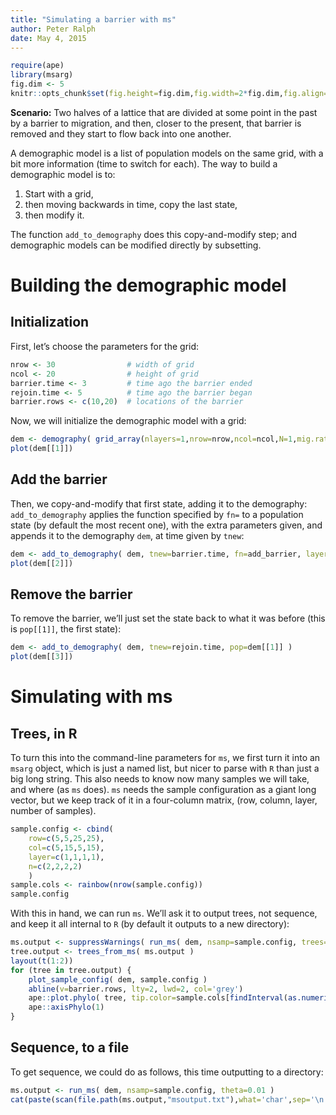 ```yaml
---
title: "Simulating a barrier with ms"
author: Peter Ralph
date: May 4, 2015
---
```



```r
require(ape)
library(msarg)
fig.dim <- 5
knitr::opts_chunk$set(fig.height=fig.dim,fig.width=2*fig.dim,fig.align='center')
```

**Scenario:** 
Two halves of a lattice that are divided at some point in the past by a barrier to migration, 
and then, closer to the present, that barrier is removed and they start to flow back into one another.

A demographic model is a list of population models on the same grid, with a bit more information (time to switch for each).
The way to build a demographic model is to:

1. Start with a grid,
2. then moving backwards in time, copy the last state, 
3. then modify it.

The function `add_to_demography` does this copy-and-modify step;
and demographic models can be modified directly by subsetting.


Building the demographic model
==============================

Initialization
--------------

First, let's choose the parameters for the grid:
```r
nrow <- 30                # width of grid
ncol <- 20                # height of grid
barrier.time <- 3         # time ago the barrier ended
rejoin.time <- 5          # time ago the barrier began
barrier.rows <- c(10,20)  # locations of the barrier
```

Now, we will initialize the demographic model with a grid:
```r
dem <- demography( grid_array(nlayers=1,nrow=nrow,ncol=ncol,N=1,mig.rate=1) )
plot(dem[[1]])
```

Add the barrier
---------------

Then, we copy-and-modify that first state, adding it to the demography:
`add_to_demography` applies the function specified by `fn=` to a population state
(by default the most recent one), with the extra parameters given,
and appends it to the demography `dem`, at time given by `tnew`:
```r
dem <- add_to_demography( dem, tnew=barrier.time, fn=add_barrier, layer=1, rows=barrier.rows )
plot(dem[[2]])
```

Remove the barrier
------------------

To remove the barrier, we'll just set the state back to what it was before (this is `pop[[1]]`, the first state):
```r
dem <- add_to_demography( dem, tnew=rejoin.time, pop=dem[[1]] )
plot(dem[[3]])
```


Simulating with ms
==================

Trees, in R
-----------

To turn this into the command-line parameters for `ms`, we first turn it into an `msarg` object,
which is just a named list,
but nicer to parse with `R` than just a big long string.
This also needs to know now many samples we will take, and where (as `ms` does).
`ms` needs the sample configuration as a giant long vector, 
but we keep track of it in a four-column matrix, (row, column, layer, number of samples).
```r
sample.config <- cbind(
    row=c(5,5,25,25),
    col=c(5,15,5,15),
    layer=c(1,1,1,1),
    n=c(2,2,2,2)
    )
sample.cols <- rainbow(nrow(sample.config))
sample.config
```
With this in hand, we can run `ms`.
We'll ask it to output trees, not sequence,
and keep it all internal to `R` (by default it outputs to a new directory):
```r
ms.output <- suppressWarnings( run_ms( dem, nsamp=sample.config, trees=TRUE, tofile=FALSE, nreps=3 ) ) # never mind these warnings
tree.output <- trees_from_ms( ms.output )
layout(t(1:2))
for (tree in tree.output) {
    plot_sample_config( dem, sample.config )
    abline(v=barrier.rows, lty=2, lwd=2, col='grey')
    ape::plot.phylo( tree, tip.color=sample.cols[findInterval(as.numeric(tree$tip.label),1+c(0,cumsum(sample.config[,4])))] )
    ape::axisPhylo(1)
}
```

Sequence, to a file
-------------------

To get sequence, we could do as follows,
this time outputting to a directory:
```r
ms.output <- run_ms( dem, nsamp=sample.config, theta=0.01 )
cat(paste(scan(file.path(ms.output,"msoutput.txt"),what='char',sep='\n'),collapse='\n'))
```
